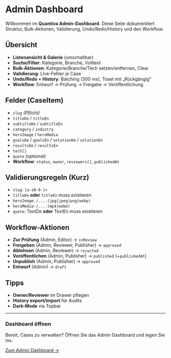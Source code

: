 # Admin Dashboard

Willkommen im **Quantiva Admin-Dashboard**. Diese Seite dokumentiert Struktur, Bulk-Aktionen, Validierung, Undo/Redo/History und den Workflow.

## Übersicht

- **Listenansicht & Galerie** (umschaltbar)
- **Suche/Filter**: Kategorie, Branche, Volltext
- **Bulk-Aktionen**: Kategorie/Branche/Tech setzen/entfernen, Clear
- **Validierung**: Live-Fehler je Case
- **Undo/Redo + History**: Batching (300 ms), Toast mit „Rückgängig"
- **Workflow**: Entwurf → Prüfung → Freigabe → Veröffentlichung

## Felder (CaseItem)

- `slug` *(Pflicht)*  
- `titleDe` / `titleEn`  
- `subtitleDe` / `subtitleEn`  
- `category` / `industry`  
- `heroImage` / `heroMedia`  
- `goalsDe` / `goalsEn` / `solutionDe` / `solutionEn`  
- `resultsDe` / `resultsEn`  
- `tech[]`  
- `quote` *(optional)*  
- **Workflow**: `status`, `owner`, `reviewers[]`, `publishedAt`

## Validierungsregeln (Kurz)

- `slug`: `[a-z0-9-]+`
- `titleDe` **oder** `titleEn` muss existieren
- `heroImage`: `/....(jpg|jpeg|png|webp)`
- `heroMedia`: `/....(mp4|webm)`
- `quote`: TextDe **oder** TextEn muss existieren

## Workflow-Aktionen

- **Zur Prüfung** (Admin, Editor) → `inReview`
- **Freigeben** (Admin, Reviewer, Publisher) → `approved`
- **Ablehnen** (Admin, Reviewer) → `rejected`
- **Veröffentlichen** (Admin, Publisher) → `published` (+`publishedAt`)
- **Unpublish** (Admin, Publisher) → `approved`
- **Entwurf** (Admin) → `draft`

## Tipps

- **Owner/Reviewer** im Drawer pflegen
- **History export/import** für Audits
- **Dark-Mode** via Topbar

---

<div className="not-prose bg-teal-50 border-2 border-teal-200 rounded-lg p-6 my-6">
  <h3 className="text-lg font-semibold text-teal-900 mb-3">Dashboard öffnen</h3>
  <p className="text-sm text-teal-900 mb-4">
    Bereit, Cases zu verwalten? Öffnen Sie das Admin Dashboard und legen Sie los.
  </p>
  <a 
    href="/admin" 
    className="inline-flex items-center gap-2 px-6 py-3 bg-teal-600 text-white rounded-lg font-semibold hover:bg-teal-700 transition"
  >
    Zum Admin Dashboard →
  </a>
</div>





